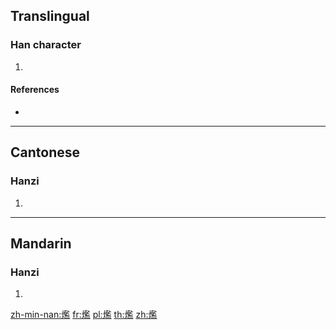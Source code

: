 {{character info/new}}
==Translingual==

===Han character===
{{Han char|rn=86|rad=火|as=14|sn=18|four=98817|canj=FSIT}}

# {{defn|Han|sort=火14}}

====References====
* {{Han ref|kx=0686.040|dkj=19523|dj=1098.240|hdz=32242.200|uh=7201|ud=29185|bh=EFF9|bd=61433}}

----

==Cantonese==

===Hanzi===
{{yue-hanzi|jyut=|y=laam4}}

# {{defn|lang=yue|sort=火14}}

----

==Mandarin==

===Hanzi===
{{cmn-hanzi|pin=[[làn]] ([[lan4]])|wg=lan<sup>4</sup>}}

# {{defn|lang=cmn|sort=火14}}

[[zh-min-nan:爁]]
[[fr:爁]]
[[pl:爁]]
[[th:爁]]
[[zh:爁]]